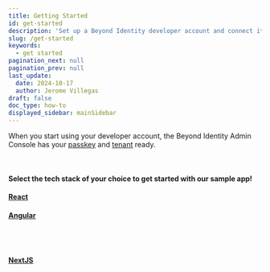 ```yaml
---
title: Getting Started
id: get-started
description: 'Set up a Beyond Identity developer account and connect it to our sample application. This application demonstrates common workflows, like creating realms, applications, and passkeys (public-private key pairs) for user authentication.'
slug: /get-started
keywords:
  - get started
pagination_next: null
pagination_prev: null
last_update:
  date: 2024-10-17
  author: Jerome Villegas
draft: false
doc_type: how-to
displayed_sidebar: mainSidebar
---
```


When you start using your developer account, the Beyond Identity Admin Console has your <a href="#" data-tooltip="A public and private key pair. The private key is generated and stored and never leaves the user’s devices’ hardware root of trust. The public key, on the other hand, is sent to the Beyond Identity cloud. All keys are cryptographically linked to the user and can be centrally managed using our APIs.">passkey</a> and <a href="#" data-tooltip="A Beyond Identity tenant represents an organization in the Beyond Identity Cloud. It serves as the root container for all other cloud components in your configuration. Your tenant has a unique identifier, a modifiable name, and contains one or more realms that make up the organization.">tenant</a> ready.


<ImageSwitcher
  id="workflows"
  alt="Developer account sign up workflow"
  lightSrc={DevSignUpFlow}
  darkSrc={DevSignUpFlowDark}
/>

<br />

<section class="sdk-cards">
  <h4 class="center">
    Select the tech stack of your choice to get started with our sample app!
  </h4>
  <div class="container get-started-container">
    <div class="row">
      <div class="col">
        <div class="card get-started-card">
          <a href="/docs/get-started-react">
            <div class="get-started-card">
              <div class="card__image">
                <ReactLogo />
              </div>
              <div class="card__body">
                <h4>React</h4>
              </div>
            </div>
          </a>
        </div>
      </div>
      <div class="col">
        <div class="card get-started-card">
          <a href="/docs/get-started-angular">
            <div class="get-started-card">
              <div class="card__image">
                <AngularLogo />
              </div>
              <div class="card__body">
                <h4>Angular</h4>
              </div>
            </div>
          </a>
        </div>
      </div>
      <div class="col">
        <div class="card get-started-card">
          <a href="/docs/get-started-nextjs">
            <div class="get-started-card">
              <div class="card__image">
                <br />
                <NextJsLogoComponent />
              </div>
              <div class="card__body">
                <br />
                <h4>NextJS</h4>
              </div>
            </div>
          </a>
        </div>
      </div>
    </div>
  </div>
</section>
